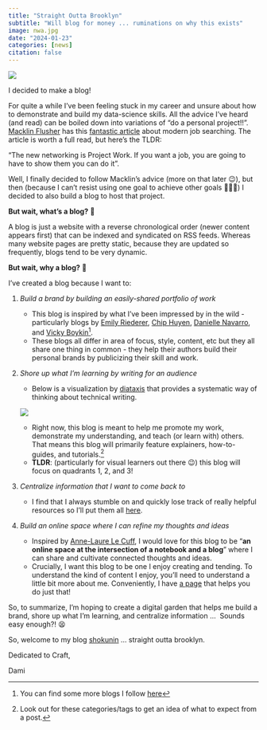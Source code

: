 ```yaml
---
title: "Straight Outta Brooklyn"
subtitle: "Will blog for money ... ruminations on why this exists"
image: nwa.jpg
date: "2024-01-23"
categories: [news]
citation: false
---
```


![](nwa.jpg){fig-align="center"}

I decided to make a blog!

For quite a while I’ve been feeling stuck in my career and unsure about how to demonstrate and build my data-science skills. All the advice I’ve heard (and read) can be boiled down into variations of “do a personal project!!”. [Macklin Flusher](https://medium.com/@macklinfluehr) has this [fantastic article](https://medium.com/@macklinfluehr/the-modern-job-search-hasnt-gotten-harder-47148b6bd479) about modern job searching. The article is worth a full read, but here's the TLDR:

::: {.callout-note appearance="minimal" icon="false"}
“The new networking is Project Work. If you want a job, you are going to have to show them you can do it”.
:::

Well, I finally decided to follow Macklin’s advice (more on that later 😉), but then (because I can’t resist using one goal to achieve other goals 🤦🏾‍♂️) I decided to also build a blog to host that project. 

**But wait, what’s a blog?** 🤔

A blog is just a website with a reverse chronological order (newer content appears first) that can be indexed and syndicated on RSS feeds. Whereas many website pages are pretty static, because they are updated so frequently, blogs tend to be very dynamic.

**But wait, why a blog?** 🧐

I've created a blog because I want to:

1.  *Build a brand by building an easily-shared portfolio of work*

    -   This blog is inspired by what I’ve been impressed by in the wild - particularly blogs by [Emily Riederer](https://emilyriederer.netlify.app), [Chip Huyen](https://huyenchip.com), [Danielle Navarro](https://djnavarro.net), and [Vicky Boykin](https://vickiboykis.com)[^1].
    -   These blogs all differ in area of focus, style, content, etc but they all share one thing in common - they help their authors build their personal brands by publicizing their skill and work.

2.  *Shore up what I’m learning by writing for an audience*

    -   Below is a visualization by [diataxis](https://diataxis.fr/#) that provides a systematic way of thinking about technical writing.

    ![](diataxis.png)

    -   Right now, this blog is meant to help me promote my work, demonstrate my understanding, and teach (or learn with) others. That means this blog will primarily feature explainers, how-to-guides, and tutorials.[^2]
    -   **TLDR**: (particularly for visual learners out there 😉) this blog will focus on quadrants 1, 2, and 3! 

3.  *Centralize information that I want to come back to*

    -   I find that I always stumble on and quickly lose track of really helpful resources so I’ll put them all [here](../../lists.qmd).

4.  *Build an online space where I can refine my thoughts and ideas*

    -   Inspired by [Anne-Laure Le Cuff](https://nesslabs.com/digital-garden-set-up), I would love for this blog to be “**an online space at the intersection of a notebook and a blog**” where I can share and cultivate connected thoughts and ideas.
    -   Crucially, I want this blog to be one I enjoy creating and tending. To understand the kind of content I enjoy, you’ll need to understand a little bit more about me. Conveniently, I have [a page](../../about.qmd) that helps you do just that!

[^1]: You can find some more blogs I follow [here](../../lists/blogs/index.qmd)

[^2]: Look out for these categories/tags to get an idea of what to expect from a post.

So, to summarize, I’m hoping to create a digital garden that helps me build a brand, shore up what I’m learning, and centralize information …  Sounds easy enough?! 😫

So, welcome to my blog [shokunin](../../index.qmd) ... straight outta brooklyn.

Dedicated to Craft,

Dami

